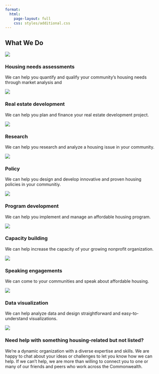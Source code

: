 ```yaml
---
format: 
  html:
    page-layout: full
    css: styles/additional.css
---
```

<!-- Additional div to help with layout -->
<div class="full-width-content">
::: {.banner-fullwidth .banner-image}
::: {.banner-image .banner-md .overlay-brand .text-right style="background-image: url('images/rvabanner_3.JPG');"}
::: {.banner-text}
## What We Do {.text-light}
:::
:::
:::
::: {.container}
::: {.row}
::: {.col-md-4}
::: {.listing-box .service-box}
::: {.service-image-container}
![](images/stock/financing.jpeg){.listing-box-image}
:::
::: {.service-content}
### Housing needs assessments {.listing-box-title}
::: {.listing-box-body}
We can help you quantify and qualify your community's housing needs through market analysis and 
:::
:::
:::
:::
::: {.col-md-4}
::: {.listing-box .service-box}
::: {.service-image-container}
![](images/stock/multifam.jpeg){.listing-box-image}
:::
::: {.service-content}
### Real estate development {.listing-box-title}
::: {.listing-box-body}
We can help you plan and finance your real estate development project.
:::
:::
:::
:::
::: {.col-md-4}
::: {.listing-box .service-box}
::: {.service-image-container}
![](images/stock/survey.jpg){.listing-box-image}
:::
::: {.service-content}
### Research {.listing-box-title}
::: {.listing-box-body}
We can help you research and analyze a housing issue in your community.
:::
:::
:::
:::
:::
:::
::: {.container}
::: {.row}
::: {.col-md-4}
::: {.listing-box .service-box}
::: {.service-image-container}
![](images/stock/generalassembly.jpeg){.listing-box-image}
:::
::: {.service-content}
### Policy {.listing-box-title}
::: {.listing-box-body}
We can help you design and develop innovative and proven housing policies in your communitiy.
:::
:::
:::
:::
::: {.col-md-4}
::: {.listing-box .service-box}
::: {.service-image-container}
![](images/stock/policy.jpeg){.listing-box-image}
:::
::: {.service-content}
### Program development {.listing-box-title}
::: {.listing-box-body}
We can help you implement and manage an affordable housing program.
:::
:::
:::
:::
::: {.col-md-4}
::: {.listing-box .service-box}
::: {.service-image-container}
![](images/stock/planning.jpeg){.listing-box-image}
:::
::: {.service-content}
### Capacity building {.listing-box-title}
::: {.listing-box-body}
We can help increase the capacity of your growing nonprofit organization.
:::
:::
:::
:::
:::
:::
::: {.container}
::: {.row}
::: {.col-md-4}
::: {.listing-box .service-box}
::: {.service-image-container}
![](images/stock/forum.jpeg){.listing-box-image}
:::
::: {.service-content}
### Speaking engagements {.listing-box-title}
::: {.listing-box-body}
We can come to your communities and speak about affordable housing.
:::
:::
:::
:::
::: {.col-md-4}
::: {.listing-box .service-box}
::: {.service-image-container}
![](images/stock/data.jpeg){.service-image}
:::
::: {.service-content}
### Data visualization {.listing-box-title}
::: {.listing-box-body}
We can help analyze data and design straightforward and easy-to-understand visualizations.
:::
:::
:::
:::
::: {.col-md-4}
::: {.listing-box .service-box}
::: {.service-image-container}
![](images/stock/question.jpeg){.listing-box-image}
:::
::: {.service-content}
### Need help with something housing-related but not listed? {.listing-box-title}
::: {.listing-box-body}
We're a dynamic organization with a diverse expertise and skills. We are happy to chat about your ideas or challenges to let you know how we can help. If we can't help, we are more than willing to connect you to one or many of our friends and peers who work across the Commonwealth.
:::
:::
:::
:::
:::
:::

</div> <!-- close the full-width-content div -->